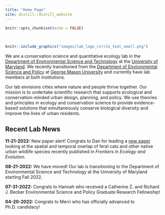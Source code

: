 ```yaml
---
title: "Home Page"
site: distill::distill_website
---
```


```r
knitr::opts_chunk$set(echo = FALSE)
```

<style>
d-title, d-byline {
  display: none
}
</style>

<br>

```r
knitr::include_graphics("images/lab_logo_circle_teal_small.png")
```

We are a conservation science and quantitative ecology lab in the [Department of Environmental Science and Technology](https://enst.umd.edu/){target="_blank"} at the [University of Maryland](https://umd.edu/){target="_blank"}. We recently transitioned from the [Department of Environmental Science and Policy](https://science.gmu.edu/academics/departments-units/environmental-science-policy){target="_blank"} at [George Mason University](https://www2.gmu.edu/){target="_blank"} and currently have lab members at both institutions. 

Our lab envisions cities where nature and people thrive together. Our mission is to undertake scientific research that supports ecological and conservation-minded urban design, planning, and policy. We use theories and principles in ecology and conservation science to provide evidence-based solutions that simultaneously conserve biological diversity and improve the lives of urban residents.

<h2>Recent Lab News</h2>

**11-21-2022:** New paper alert! Congrats to Dan for leading a [new paper](https://www.frontiersin.org/articles/10.3389/fevo.2022.1048585/full?&utm_source=Email_to_authors_&utm_medium=Email&utm_content=T1_11.5e1_author&utm_campaign=Email_publication&field=&journalName=Frontiers_in_Ecology_and_Evolution&id=1048585){target="_blank"} looking at the spatial and temporal overlap of feral cats and other native urban wildlife species recently published in *Frontiers in Ecology and Evolution*.

**08-21-2022:** We have moved! Our lab is transitioning to the Department of Environmental Science and Technology at the University of Maryland starting Fall 2022. 

**07-31-2022:** Congrats to Hannah who received a Catherine Z. and Richard J. Becker Environmental Science and Policy Graduate Research Fellowship!

**04-20-2022:** Congrats to Merri who has officially advanced to Ph.D. candidacy!
